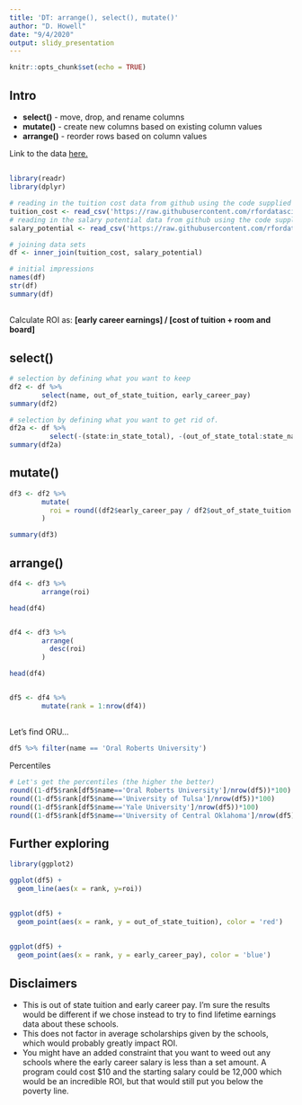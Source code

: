 ```yaml
---
title: 'DT: arrange(), select(), mutate()'
author: "D. Howell"
date: "9/4/2020"
output: slidy_presentation
---
```


```r
knitr::opts_chunk$set(echo = TRUE)
```

## Intro

  * **select()** - move, drop, and rename columns
  * **mutate()** - create new columns based on existing column values
  * **arrange()** - reorder rows based on column values

Link to the data [here.](https://github.com/rfordatascience/tidytuesday/blob/master/data/2020/2020-03-10/readme.md)

##

```r
library(readr)
library(dplyr)

# reading in the tuition cost data from github using the code supplied on the README.md file
tuition_cost <- read_csv('https://raw.githubusercontent.com/rfordatascience/tidytuesday/master/data/2020/2020-03-10/tuition_cost.csv')
# reading in the salary potential data from github using the code supplied on the README.md file
salary_potential <- read_csv('https://raw.githubusercontent.com/rfordatascience/tidytuesday/master/data/2020/2020-03-10/salary_potential.csv')

# joining data sets
df <- inner_join(tuition_cost, salary_potential)

# initial impressions
names(df)
str(df)
summary(df)
```

##

Calculate ROI as: **[early career earnings] / [cost of tuition + room and board]**



## select()

```r
# selection by defining what you want to keep
df2 <- df %>%
        select(name, out_of_state_tuition, early_career_pay)
summary(df2)

# selection by defining what you want to get rid of. 
df2a <- df %>% 
          select(-(state:in_state_total), -(out_of_state_total:state_name), -(mid_career_pay:stem_percent))
summary(df2a)


```


## mutate()

```r

df3 <- df2 %>%
        mutate(
          roi = round((df2$early_career_pay / df2$out_of_state_tuition - 1) * 100,2)
        )

summary(df3)

```

## arrange()

```r

df4 <- df3 %>%
        arrange(roi)

head(df4)


df4 <- df3 %>%
        arrange(
          desc(roi)
        )

head(df4)


df5 <- df4 %>%
        mutate(rank = 1:nrow(df4))
```

##

Let's find ORU...
```r
df5 %>% filter(name == 'Oral Roberts University')
```

Percentiles
```r

# Let's get the percentiles (the higher the better)
round((1-df5$rank[df5$name=='Oral Roberts University']/nrow(df5))*100)
round((1-df5$rank[df5$name=='University of Tulsa']/nrow(df5))*100)
round((1-df5$rank[df5$name=='Yale University']/nrow(df5))*100)
round((1-df5$rank[df5$name=='University of Central Oklahoma']/nrow(df5))*100)
```

## Further exploring
```r
library(ggplot2)

ggplot(df5) + 
  geom_line(aes(x = rank, y=roi))
```

##
```r
ggplot(df5) +
  geom_point(aes(x = rank, y = out_of_state_tuition), color = 'red') 
```

##
```r
ggplot(df5) + 
  geom_point(aes(x = rank, y = early_career_pay), color = 'blue')

```

## Disclaimers

  * This is out of state tuition and early career pay. I'm sure the results would be different if we chose instead to try to find lifetime earnings data about these schools. 
  * This does not factor in average scholarships given by the schools, which would probably greatly impact ROI. 
  * You might have an added constraint that you want to weed out any schools where the early career salary is less than a set amount. A program could cost $10 and the starting salary could be 12,000 which would be an incredible ROI, but that would still put you below the poverty line. 




